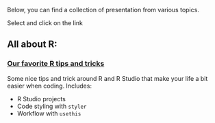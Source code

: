 Below, you can find a collection of presentation from various topics.

Select and click on the link

## All about R:

### [Our favorite R tips and tricks](2022_09_R_tips/2022_09_Favorite_R_Tips.qmd)

Some nice tips and trick around R and R Studio that make your life a bit easier when coding. Includes:

- R Studio projects
- Code styling with `styler`
- Workflow with `usethis`